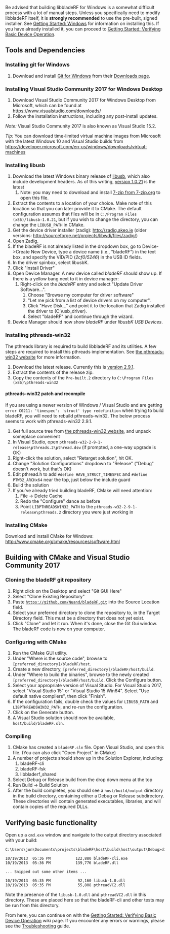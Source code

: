 Be advised that building libbladeRF for Windows is a somewhat difficult process with a lot of manual steps.  Unless you specifically need to modify libbladeRF itself, it is '''strongly recommended''' to use the pre-built, signed installer.  See [[Getting Started: Windows]] for information on installing this.  If you have already installed it, you can proceed to [[Getting Started: Verifying Basic Device Operation]].

== Tools and Dependencies ==
=== Installing git for Windows ===
# Download and install [https://git-scm.com/ Git for Windows] from their [https://git-scm.com/downloads Downloads page].

=== Installing Visual Studio Community 2017 for Windows Desktop ===

# Download Visual Studio Community 2017 for Windows Desktop from Microsoft, which can be found at https://www.visualstudio.com/downloads/
# Follow the installation instructions, including any post-install updates.

''Note:'' Visual Studio Community 2017 is also known as Visual Studio 15.2.

''Tip:'' You can download time-limited virtual machine images from Microsoft with the latest Windows 10 and Visual Studio builds from https://developer.microsoft.com/en-us/windows/downloads/virtual-machines

=== Installing libusb ===

# Download the latest Windows binary release of [http://libusb.info/ libusb], which also include development headers. As of this writing, [https://sourceforge.net/projects/libusb/files/libusb-1.0/libusb-1.0.21/libusb-1.0.21.7z/download version 1.0.21] is the latest
## Note: you may need to download and install [http://www.7-zip.org/ 7-zip from 7-zip.org] to open this file.
# Extract the contents to a location of your choice. Make note of this location so that you can later provide it to CMake. The default configuration assumes that files will be in <code>C:/Program Files (x86)/libusb-1.0.21</code>, but if you wish to change the directory, you can change the <code>LIBUSB_PATH</code> in CMake.
# Get the device driver installer (zadig): http://zadig.akeo.ie (older versions: http://sourceforge.net/projects/libwdi/files/zadig/)
# Open Zadig. 
# If the bladeRF is not already listed in the dropdown box, go to Device->Create New Device, type a device name (i.e., "bladeRF") in the text box, and specify the VID/PID (''2cf0''/''5246'') in the USB ID fields.
# In the driver spinbox, select libusbK.
# Click "Install Driver"
# Open Device Manager.  A new device called ''bladeRF'' should show up. If there is a yellow bang next to it in device manager:
## Right-click on the ''bladeRF'' entry and select "Update Driver Software...".  
### Choose "Browse my computer for driver software"
### "Let me pick from a list of device drivers on my computer".  
### Click "Have Disk..." and point it to the location that Zadig installed the driver to (C:\usb_driver).  
### Select "bladeRF" and continue through the wizard.
# Device Manager should now show ''bladeRF'' under ''libusbK USB Devices''.

=== Installing pthreads-win32 ===
The pthreads library is required to build libbladeRF and its utilities. A few steps are required to install this pthreads implementation. See [http://www.sourceware.org/pthreads-win32/ the pthreads-win32 website] for more information.

# Download the latest release. Currently this is [ftp://sourceware.org/pub/pthreads-win32/pthreads-w32-2-9-1-release.zip version 2.9.1].
# Extract the contents of the release zip.
# Copy the contents of the <code>Pre-built.2</code> directory to <code>C:\Program Files (x86)\pthreads-win32</code>

==== pthreads-win32 patch and recompile ====
If you are using a newer version of Windows / Visual Studio and are getting <code>error C0211: 'timespec': 'struct' type redefinition</code> when trying to build bladeRF, you will need to rebuild pthreads-win32. The below process seems to work with pthreads-win32 2.9.1.

# Get full source tree from [http://www.sourceware.org/pthreads-win32/ the pthreads-win32 website], and unpack someplace convenient
# In Visual Studio, open <code>pthreads-w32-2-9-1-release\pthreads.2\pthread.dsw</code> (if prompted, a one-way upgrade is OK)
# Right-click the solution, select "Retarget solution", hit OK.
# Change "Solution Configurations" dropdown to "Release" ("Debug" doesn't work, but that's OK)
# Edit pthread.h to add <code>#define HAVE_STRUCT_TIMESPEC</code> and <code>#define PTW32_ARCHx64</code> near the top, just below the include guard
# Build the solution
# If you've already tried building bladeRF, CMake will need attention:
## File -> Delete Cache
## Redo the "Configure" dance as before
## Point <code>LIBPTHREADSWIN32_PATH</code> to the <code>pthreads-w32-2-9-1-release\pthreads.2</code> directory you were just working in

=== Installing CMake ===
Download and install CMake for Windows: 
http://www.cmake.org/cmake/resources/software.html

== Building with CMake and Visual Studio Community 2017 ==
=== Cloning the bladeRF git repository ===
# Right click on the Desktop and select "Git GUI Here"
# Select "Clone Existing Repository"
# Paste <code>https://github.com/Nuand/bladeRF.git</code> into the Source Location field.
# Select your preferred directory to clone the repository to, in the Target Directory field. This must be a directory that does not yet exist.
# Click "Clone" and let it run. When it's done, close the Git Gui window. The bladeRF code is now on your computer.

=== Configuring with CMake ===
# Run the CMake GUI utility. 
# Under "Where is the source code", browse to <code>[preferred_directory]/bladeRF/host</code>. 
# Create a new directory, <code>[preferred_directory]/bladeRF/host/build</code>. 
# Under "Where to build the binaries", browse to the newly created <code>[preferred_directory]/bladeRF/host/build</code>. Click the Configure button. 
# Select your appropriate version of Visual Studio.  For Visual Studio 2017, select "Visual Studio 15" or "Visual Studio 15 Win64".  Select "Use default native compilers", then click "Finish".
# If the configuration fails, double check the values for <code>LIBUSB_PATH</code> and <code>LIBPTHREADSWIN32_PATH</code>, and re-run the configuration.
# Click on the Generate button.
# A Visual Studio solution should now be available, <code>host/build/bladeRF.sln</code>.

=== Compiling ===
# CMake has created a <code>bladeRF.sln</code> file.  Open Visual Studio, and open this file. (You can also click "Open Project" in CMake)
# A number of projects should show up in the Solution Explorer, including:
## bladeRF-cli
## bladeRF-fsk
## libbladerf_shared
# Select Debug or Release build from the drop down menu at the top
# Run Build -> Build Solution
# After the build completes, you should see a <code>host/build/output</code> directory in the build directory, containing either a Debug or Release subdirectory. These directories will contain generated executables, libraries, and will contain copies of the required DLLs.

== Verifying basic functionality ==
Open up a <code>cmd.exe</code> window and navigate to the output directory associated with your build:

<pre>
C:\Users\jon\Documents\projects\bladeRF\host\build\host\output\Debug>dir

10/19/2013  05:36 PM           122,880 bladeRF-cli.exe
10/19/2013  05:36 PM           139,776 bladeRF.dll

... Snipped out some other items ...

10/19/2013  05:35 PM            92,160 libusb-1.0.dll
10/19/2013  05:35 PM            55,808 pthreadVC2.dll

</pre>

Note the presence of the <code>libusb-1.0.dll</code> and <code>pthreadVC2.dll</code> in this directory. These are placed here so that the bladeRF-cli and other tests may be run from this directory.

From here, you can continue on with the [[Getting Started: Verifying Basic Device Operation]] wiki page. If you encounter any errors or warnings, please see the [[Troubleshooting]] guide.
